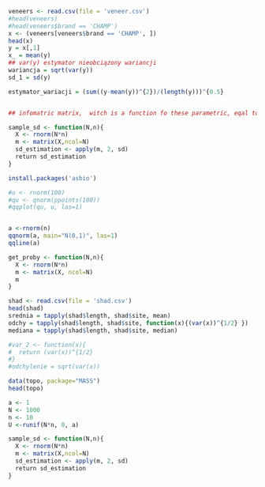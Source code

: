 ```r
veneers <- read.csv(file = 'veneer.csv')
#head(veneers)
#head(veneers$brand == 'CHAMP')
x <- (veneers[veneers$brand == 'CHAMP', ])
head(x)
y = x[,1]
x_ = mean(y)
## var(y) estymator nieobciązony wariancji
wariancja = sqrt(var(y))
sd_1 = sd(y)

estymator_wariacji = (sum((y-mean(y))^{2})/(length(y)))^{0.5}


## infomatric matrix,  witch is a function fo these parametric, eqal to - expect 
```


```r
sample_sd <- function(N,n){
  X <- rnorm(N*n)
  m <- matrix(X,ncol=N)
  sd_estimation <- apply(m, 2, sd)
  return sd_estimation
}
```


```r
install.packages('asbio')
```

```r
#u <- rnorm(100)
#qu <- qnorm(ppoints(100))
#qqplot(qu, u, las=1)


a <-rnorm(n)
qqnorm(a, main="N(0,1)", las=1)
qqline(a)

```

```r
get_proby <- function(N,n){
  X <- rnorm(N*n)
  m <- matrix(X, ncol=N)
  m 
}
```

```r

shad <- read.csv(file = 'shad.csv')
head(shad)
srednia = tapply(shad$length, shad$site, mean)
odchy = tapply(shad$length, shad$site, function(x){(var(x))^{1/2} })
mediana = tapply(shad$length, shad$site, median)

#var_2 <- function(x){
#  return (var(x))^{1/2}
#}
#odchylenie = sqrt(var(x))
```


```r
data(topo, package="MASS") 
head(topo)

```
```r
a <- 1
N <- 1000
n <- 10
U <-runif(N*n, 0, a)
```


```r
sample_sd <- function(N,n){
  X <- rnorm(N*n)
  m <- matrix(X,ncol=N)
  sd_estimation <- apply(m, 2, sd)
  return sd_estimation
}

```


